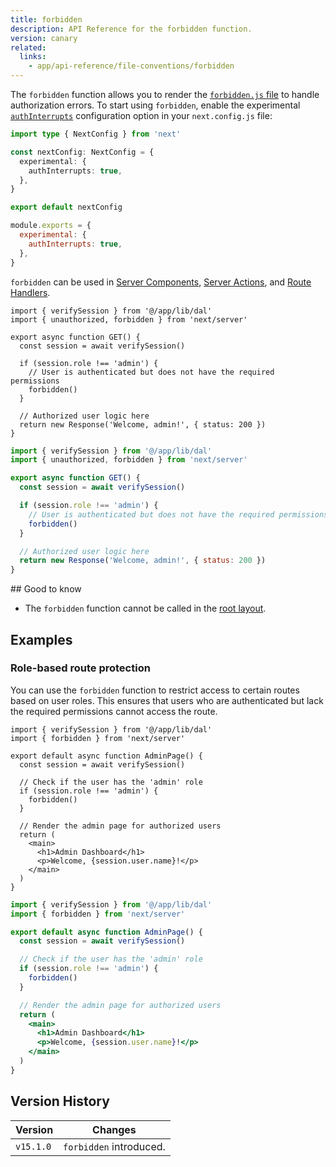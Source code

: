```yaml
---
title: forbidden
description: API Reference for the forbidden function.
version: canary
related:
  links:
    - app/api-reference/file-conventions/forbidden
---
```


The `forbidden` function allows you to render the [`forbidden.js` file](/docs/app/api-reference/file-conventions/forbidden) to handle authorization errors. To start using `forbidden`, enable the experimental [`authInterrupts`](/docs/app/api-reference/config/next-config-js/authInterrupts) configuration option in your `next.config.js` file:

```ts filename="next.config.ts" switcher
import type { NextConfig } from 'next'

const nextConfig: NextConfig = {
  experimental: {
    authInterrupts: true,
  },
}

export default nextConfig
```

```js filename="next.config.js" switcher
module.exports = {
  experimental: {
    authInterrupts: true,
  },
}
```

`forbidden` can be used in [Server Components](/docs/app/building-your-application/rendering/server-components), [Server Actions](/docs/app/building-your-application/data-fetching/server-actions-and-mutations), and [Route Handlers](/docs/app/building-your-application/routing/route-handlers).

```tsx filename="app/auth/route.tsx" switcher
import { verifySession } from '@/app/lib/dal'
import { unauthorized, forbidden } from 'next/server'

export async function GET() {
  const session = await verifySession()

  if (session.role !== 'admin') {
    // User is authenticated but does not have the required permissions
    forbidden()
  }

  // Authorized user logic here
  return new Response('Welcome, admin!', { status: 200 })
}
```

```jsx filename="app/auth/route.js" switcher
import { verifySession } from '@/app/lib/dal'
import { unauthorized, forbidden } from 'next/server'

export async function GET() {
  const session = await verifySession()

  if (session.role !== 'admin') {
    // User is authenticated but does not have the required permissions
    forbidden()
  }

  // Authorized user logic here
  return new Response('Welcome, admin!', { status: 200 })
}
```

## Good to know

- The `forbidden` function cannot be called in the [root layout](/docs/app/building-your-application/routing/layouts-and-templates#root-layout-required).

## Examples

### Role-based route protection

You can use the `forbidden` function to restrict access to certain routes based on user roles. This ensures that users who are authenticated but lack the required permissions cannot access the route.

```tsx filename="app/admin/page.tsx" switcher
import { verifySession } from '@/app/lib/dal'
import { forbidden } from 'next/server'

export default async function AdminPage() {
  const session = await verifySession()

  // Check if the user has the 'admin' role
  if (session.role !== 'admin') {
    forbidden()
  }

  // Render the admin page for authorized users
  return (
    <main>
      <h1>Admin Dashboard</h1>
      <p>Welcome, {session.user.name}!</p>
    </main>
  )
}
```

```jsx filename="app/admin/page.js" switcher
import { verifySession } from '@/app/lib/dal'
import { forbidden } from 'next/server'

export default async function AdminPage() {
  const session = await verifySession()

  // Check if the user has the 'admin' role
  if (session.role !== 'admin') {
    forbidden()
  }

  // Render the admin page for authorized users
  return (
    <main>
      <h1>Admin Dashboard</h1>
      <p>Welcome, {session.user.name}!</p>
    </main>
  )
}
```

## Version History

| Version   | Changes                 |
| --------- | ----------------------- |
| `v15.1.0` | `forbidden` introduced. |
